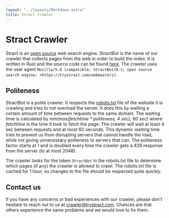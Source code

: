 ```yaml
---
layout: "../layouts/Markdown.astro"
title: Stract Crawler
---
```


# Stract Crawler
Stract is an [open source](https://github.com/StractOrg/stract/) web search engine. StractBot is the name of our crawler that collects pages from the web in order to build the index.
It is written in Rust and the source code can be found [here](https://github.com/StractOrg/stract/tree/main/core/src/crawler).
The crawler uses the user agent `Mozilla/5.0 (compatible; StractBot/0.1; open source search engine; +https://trystract.com/webmasters)`.

## Politeness
StractBot is a polite crawler. It respects the [robots.txt](https://en.wikipedia.org/wiki/Robots.txt) file of the website it is crawling and tries to not overload the server.
It does this by waiting a certain amount of time between requests to the same domain. The waiting time is calculated by *min(max(fetchtime * politeness, 4 sec), 60 sec)* where *fetchtime* is the time it took to fetch the page. The crawler will wait at least 4 sec between requests and at most 60 seconds.
This dynamic waiting time tries to prevent us from disrupting servers that cannot handle the load, while not giving unnecessary politeness to servers that can. The politeness factor starts at 1 and is doubled every time the crawler gets a 429 response from the server (to at most 2048).

The crawler looks for the token `StractBot` in the robots.txt file to determine which pages (if any) the crawler is allowed to crawl.
The robots.txt file is cached for 1 hour, so changes to the file should be respected quite quickly.

## Contact us
If you have any concerns or bad experiences with our crawler, please don't hesitate to reach out to us at [crawler@trystract.com](mailto:crawler@trystract.com). Chances are that others experience the same problems and we would love to fix them.